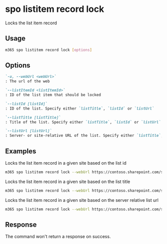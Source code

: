 
# spo listitem record lock

Locks the list item record

## Usage

```sh
m365 spo listitem record lock [options]
```

## Options

```md definition-list
`-u, --webUrl <webUrl>`
: The url of the web

`--listItemId <listItemId>`
: ID of the list item that should be locked

`--listId [listId]`
: ID of the list. Specify either `listTitle`, `listId` or `listUrl`

`--listTitle [listTitle]`
: Title of the list. Specify either `listTitle`, `listId` or `listUrl`

`--listUrl [listUrl]`
: Server- or site-relative URL of the list. Specify either `listTitle`, `listId` or `listUrl`
```

<Global />

## Examples

Locks the list item record in a given site based on the list id

```sh
m365 spo listitem record lock --webUrl https://contoso.sharepoint.com/sites/project-x --listId 0cd891ef-afce-4e55-b836-fce03286cccf --listItemId 1
```

Locks the list item record in a given site based on the list title

```sh
m365 spo listitem record lock --webUrl https://contoso.sharepoint.com/sites/project-x --listTitle 'List 1' --listItemId 1
```

Locks the list item record in a given site based on the server relative list url

```sh
m365 spo listitem record lock --webUrl https://contoso.sharepoint.com/sites/project-x --listUrl /sites/project-x/lists/TestList --listItemId 1
```

## Response

The command won't return a response on success.
